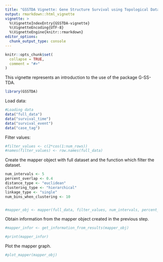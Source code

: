 ```yaml
---
title: "GSSTDA Vignette: Gene Structure Survival using Topological Data Analysis"
output: rmarkdown::html_vignette
vignette: >
  %\VignetteIndexEntry{GSSTDA-vignette}
  %\VignetteEncoding{UTF-8}
  %\VignetteEngine{knitr::rmarkdown}
editor_options: 
  chunk_output_type: console
---
```


```r
knitr::opts_chunk$set(
  collapse = TRUE,
  comment = "#>"
)
```

This vignette represents an introduction to the use of the package G-SS-TDA. 

```r
library(GSSTDA)
```

Load data:
```r
#Loading data
data("full_data")
data("survival_time")
data("survival_event")
data("case_tag")
```


Filter values:
```r
#filter_values <- c(2*cos(1:num_rows))
#names(filter_values) <- row.names(full_data)
```

Create the mapper object with full dataset and the function which filter the dataset.
```r
num_intervals <- 5
percent_overlap <- 0.4
distance_type <- "euclidean"
clustering_type <- "hierarchical"
linkage_type <- "single"
num_bins_when_clustering <- 10


#mapper_obj <- mapper(full_data, filter_values, num_intervals, percent_overlap, distance_type, clustering_type, num_bins_when_clustering, linkage_type)

```

Obtain information from the mapper object created in the previous step.
```r
#mapper_infor <- get_information_from_results(mapper_obj)

#print(mapper_infor)
```

Plot the mapper graph.
```r
#plot_mapper(mapper_obj)
```
